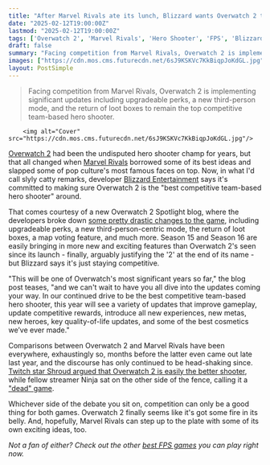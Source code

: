```yaml
---
title: "After Marvel Rivals ate its lunch, Blizzard wants Overwatch 2 to continue being the 'best competitive team-based hero shooter'"
date: "2025-02-12T19:00:00Z"
lastmod: "2025-02-12T19:00:00Z"
tags: ['Overwatch 2', 'Marvel Rivals', 'Hero Shooter', 'FPS', 'Blizzard Entertainment', 'Competitive Shooter', 'PC', 'Console']
draft: false
summary: "Facing competition from Marvel Rivals, Overwatch 2 is implementing significant updates including upgradeable perks, a new third-person mode, and the return of loot boxes to remain the top competitive team-based hero shooter."
images: ["https://cdn.mos.cms.futurecdn.net/6sJ9KSKVc7KkBiqpJoKdGL.jpg"]
layout: PostSimple
---
```

> Facing competition from Marvel Rivals, Overwatch 2 is implementing significant updates including upgradeable perks, a new third-person mode, and the return of loot boxes to remain the top competitive team-based hero shooter.


        <img alt="Cover" src="https://cdn.mos.cms.futurecdn.net/6sJ9KSKVc7KkBiqpJoKdGL.jpg"/>
        
[Overwatch 2](https://www.gamesradar.com/overwatch-2-guide/) had been the undisputed hero shooter champ for years, but that all changed when [Marvel Rivals](https://www.gamesradar.com/games/third-person-shooter/marvel-rivals-guide/) borrowed some of its best ideas and slapped some of pop culture's most famous faces on top. Now, in what I'd call slyly catty remarks, developer [Blizzard Entertainment](https://www.gamesradar.com/tag/blizzard-entertainment/) says it's committed to making sure Overwatch 2 is the "best competitive team-based hero shooter" around.

That comes courtesy of a new Overwatch 2 Spotlight blog, where the developers broke down [some pretty drastic changes to the game](https://www.gamesradar.com/games/fps/overwatch-2s-next-seasons-go-hard-after-marvel-rivals-lit-a-fire-under-blizzard-upgradeable-perks-a-big-third-person-mode-and-loot-boxes-are-all-coming/), including upgradeable perks, a new third-person-centric mode, the return of loot boxes, a map voting feature, and much more. Season 15 and Season 16 are easily bringing in more new and exciting features than Overwatch 2's seen since its launch - finally, arguably justifying the '2' at the end of its name - but Blizzard says it's just staying competitive.

"This will be one of Overwatch's most significant years so far," the blog post teases, "and we can't wait to have you all dive into the updates coming your way. In our continued drive to be the best competitive team-based hero shooter, this year will see a variety of updates that improve gameplay, update competitive rewards, introduce all new experiences, new metas, new heroes, key quality-of-life updates, and some of the best cosmetics we’ve ever made."

Comparisons between Overwatch 2 and Marvel Rivals have been everywhere, exhaustingly so, months before the latter even came out late last year, and the discourse has only continued to be head-shaking since. [Twitch star Shroud argued that Overwatch 2 is easily the better shooter](https://www.gamesradar.com/games/fps/twitch-star-shroud-argues-overwatch-is-absolutely-a-much-better-game-than-marvel-rivals-and-people-forget-how-good-it-was-at-launch-that-game-took-over-the-world/), while fellow streamer Ninja sat on the other side of the fence, calling it a ["dead" game](https://www.gamesradar.com/games/fps/twitch-star-ninja-says-overwatch-is-dead-because-marvel-rivals-has-enough-source-material-to-fuel-the-next-10-years/).

Whichever side of the debate you sit on, competition can only be a good thing for both games. Overwatch 2 finally seems like it's got some fire in its belly. And, hopefully, Marvel Rivals can step up to the plate with some of its own exciting ideas, too.

*Not a fan of either? Check out the other *[<em>best FPS games</em>](https://www.gamesradar.com/best-fps-games/)* you can play right now.*
        